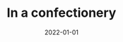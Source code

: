 ---
cover: "./confectionery.png"
date: "2022-01-01"
title: "In a confectionery"
defer: false
slug: "/confectionery"
areas: 
  - .
---